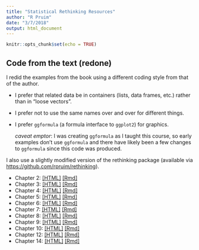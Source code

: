 ```yaml
---
title: "Statistical Rethinking Resources"
author: "R Pruim"
date: "3/7/2018"
output: html_document
---
```


```r
knitr::opts_chunk$set(echo = TRUE)
```

## Code from the text (redone)

I redid the examples from the book using a 
different coding style from that of the author.  

 * I prefer that related data be in containers (lists, data frames, etc.) rather
 than in "loose vectors".
 * I prefer not to use the same names over and over for different things.
 * I prefer `ggformula` (a formula interface to `ggplot2`) for graphics.  
 
    *caveat emptor*:  I was creating `ggformula` as I taught this course, 
 so early examples don't use `ggformula` and there have likely been a few 
 changes to `ggformula` since this code was produced.

I also use a slightly modified version
of the rethinking package 
(available via [https://github.com/rpruim/rethinking](github)).

 * Chapter 2: [[HTML]](Book-Code/Chapter02-updated.html) [[Rmd]](Book-Code/Chapter02.Rmd)
 * Chapter 3: [[HTML]](Book-Code/Chapter03-updated.html) [[Rmd]](Book-Code/Chapter03.Rmd)
 * Chapter 4: [[HTML]](Book-Code/Chapter04-updated.html) [[Rmd]](Book-Code/Chapter04.Rmd)
 * Chapter 5: [[HTML]](Book-Code/Chapter05-updated.html) [[Rmd]](Book-Code/Chapter05.Rmd)
 * Chapter 6: [[HTML]](Book-Code/Chapter06-updated.html) [[Rmd]](Book-Code/Chapter06.Rmd)
 * Chapter 7: [[HTML]](Book-Code/Chapter07-updated.html) [[Rmd]](Book-Code/Chapter07.Rmd)
 * Chapter 8: [[HTML]](Book-Code/Chapter08-updated.html) [[Rmd]](Book-Code/Chapter08.Rmd)
 * Chapter 9: [[HTML]](Book-Code/Chapter09-updated.html) [[Rmd]](Book-Code/Chapter09.Rmd)
 * Chapter 10: [[HTML]](Book-Code/Chapter10-updated.html) [[Rmd]](Book-Code/Chapter10.Rmd)
 * Chapter 12: [[HTML]](Book-Code/Chapter12-updated.html) [[Rmd]](Book-Code/Chapter12.Rmd)
 * Chapter 14: [[HTML]](Book-Code/Chapter14-updated.html) [[Rmd]](Book-Code/Chapter14.Rmd)



